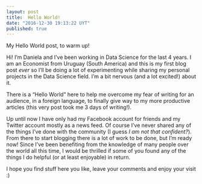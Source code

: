 ```yaml
---
layout: post
title:  Hello World!
date: "2016-12-30 19:13:22 UYT"
published: true
---
```

My Hello World post, to warm up! 

<!--more-->
Hi! I'm Daniela and I've been working in Data Science for the last 4 years. I am an Economist from Uruguay (South America) and this is my first blog post *ever* so I'll be doing a lot of experimenting while sharing my personal projects in the Data Science field. I'm a bit nervous (and a lot excited!) about it. 

There is a "Hello World" here to help me overcome my fear of writing for an audience, in a foreign language, to finally give way to my more productive articles (this very post took me 3 days of writing!).

Up until now I have only had my Facebook account for friends and my Twitter account mostly as a news feed. Of course I've never shared any of the things I've done with the community (I guess *I am not that confident?*). From there to start blogging there is a lot of work to be done, but I'm ready now! Since I've been benefiting from the knowledge of many people over the world all this time, I would be thrilled if some of you found any of the things I do helpful (or at least enjoyable) in return.

I hope you find stuff here you like, leave your comments and enjoy your visit :)  